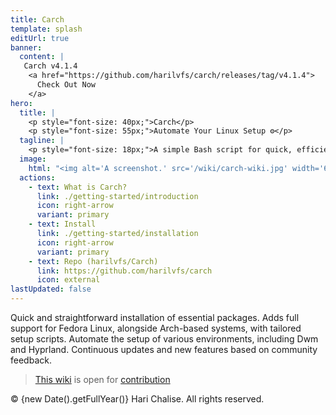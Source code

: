 ```yaml
---
title: Carch 
template: splash
editUrl: true 
banner:
  content: |
   Carch v4.1.4 
    <a href="https://github.com/harilvfs/carch/releases/tag/v4.1.4">
      Check Out Now
    </a>
hero:
  title: |
    <p style="font-size: 40px;">Carch</p>
    <p style="font-size: 55px;">Automate Your Linux Setup ⚙️</p>
  tagline: |
    <p style="font-size: 18px;">A simple Bash script for quick, efficient, and preconfigured Linux system setup (Arch & Fedora) 🧩</p>
  image:
    html: "<img alt='A screenshot.' src='/wiki/carch-wiki.jpg' width='600' />"
  actions:
    - text: What is Carch?
      link: ./getting-started/introduction
      icon: right-arrow
      variant: primary
    - text: Install 
      link: ./getting-started/installation
      icon: right-arrow
      variant: primary
    - text: Repo (harilvfs/Carch)
      link: https://github.com/harilvfs/carch
      icon: external
lastUpdated: false
---
```



<CardGrid stagger>
	<Card title="Easy Setup" icon="setting">
		Quick and straightforward installation of essential packages.
	</Card>
	<Card title="Fedora" icon="linux">
		Adds full support for Fedora Linux, alongside Arch-based systems, with tailored setup scripts.
  </Card>
	<Card title="Multiple Scripts" icon="add-document">
		Automate the setup of various environments, including Dwm and Hyprland.
	</Card>
	<Card title="Active Development" icon="approve-check">
		Continuous updates and new features based on community feedback.
	</Card>
</CardGrid>

> [This wiki](https://github.com/carch-docs/wiki) is open for [contribution](https://github.com/carch-org/wiki/fork)


<AboutAstro title="">
  &copy; {new Date().getFullYear()} Hari Chalise. All rights reserved.
</AboutAstro>

